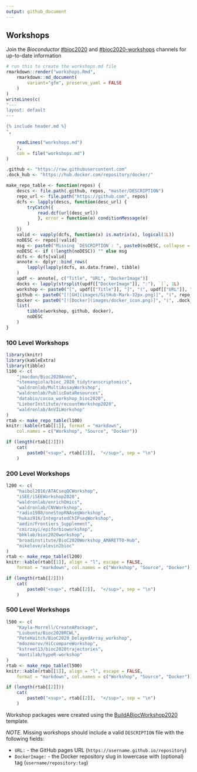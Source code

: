 ```yaml
---
output: github_document
---
```


## Workshops

Join the _Bioconductor_  [#bioc2020](https://community-bioc.slack.com/archives/CLAEUFVAA)
and [#bioc2020-workshops](https://community-bioc.slack.com/archives/C015QR5FCGN)
channels for up-to-date information

```r
# run this to create the workshops.md file
rmarkdown::render("workshops.Rmd",
    rmarkdown::md_document(
        variant="gfm", preserve_yaml = FALSE
    )
)
writeLines(c(
"---
layout: default
---

{% include header.md %}
",

    readLines("workshops.md")
    ),
    con = file("workshops.md")
)
```

```r
.github <- "https://raw.githubusercontent.com"
.dock_hub <- "https://hub.docker.com/repository/docker/"

make_repo_table <- function(repos) {
    descs <- file.path(.github, repos, "master/DESCRIPTION")
    repo_url <- file.path("https://github.com", repos)
    dcfs <- lapply(descs, function(desc_url) {
        tryCatch({
            read.dcf(url(desc_url))
            }, error = function(e) conditionMessage(e)
        )
    })
    valid <- vapply(dcfs, function(x) is.matrix(x), logical(1L))
    noDESC <- repos[!valid]
    msg <- paste0("Missing `DESCRIPTION`: ", paste0(noDESC, collapse = ", "))
    noDESC <- if (!length(noDESC)) "" else msg
    dcfs <- dcfs[valid]
    annote <- dplyr::bind_rows(
        lapply(lapply(dcfs, as.data.frame), tibble)
    )
    updf <- annote[, c("Title", "URL", "DockerImage")]
    docks <- lapply(strsplit(updf[["DockerImage"]], ":"), `[`, 1L)
    workshop <- paste0("[", updf[["Title"]], "]", "(", updf[["URL"]], ")")
    github <- paste0("[![GH](images/GitHub-Mark-32px.png)]", "(", repo_url[valid], ")")
    docker <- paste0("[![Docker](images/docker_icon.png)]", "(", .dock_hub, docks, ")")
    list(
        tibble(workshop, github, docker),
        noDESC
    )
}
```

### 100 Level Workshops

```r
library(knitr)
library(kableExtra)
library(tibble)
l100 <- c(
    "jmacdon/Bioc2020Anno",
    "stemangiola/bioc_2020_tidytranscriptomics",
    "waldronlab/MultiAssayWorkshop",
    "waldronlab/PublicDataResources",
    "databio/cocoa_workshop_bioc2020",
    "LieberInstitute/recountWorkshop2020",
    "waldronlab/AnVILWorkshop"
)
rtab <- make_repo_table(l100)
knitr::kable(rtab[[1]], format = "markdown",
    col.names = c("Workshop", "Source", "Docker"))
```

```r
if (length(rtab[[2]]))
    cat(
        paste0("<sup>", rtab[[2]],  "</sup>", sep = "\n")
    )
```

### 200 Level Workshops

```r
l200 <- c(
    "haibol2016/ATACseqQCWorkshop",
    "iSEE/iSEEWorkshop2020",
    "waldronlab/enrichOmics",
    "waldronlab/CNVWorkshop",
    "radio1988/oneStopRNAseqWorkshop",
    "hukai916/IntegratedChIPseqWorkshop",
    "aedin/Frontiers_Supplement",
    "cmirzayi/epiforbioworkshop",
    "bhklab/bioc2020workshop",
    "broadinstitute/BioC2020Workshop_AMARETTO-Hub",
    "mikelove/alevin2bioc"
)
rtab <- make_repo_table(l200)
knitr::kable(rtab[[1]], align = "l", escape = FALSE,
    format = "markdown", col.names = c("Workshop", "Source", "Docker"))
```

```r
if (length(rtab[[2]]))
    cat(
        paste0("<sup>", rtab[[2]],  "</sup>", sep = "\n")
    )
```

### 500 Level Workshops

```r
l500 <- c(
    "Kayla-Morrell/CreateAPackage",
    "Liubuntu/Bioc2020RCWL",
    "PeteHaitch/BioC2020_DelayedArray_workshop",
    "mdozmorov/HiCcompareWorkshop",
    "kstreet13/bioc2020trajectories",
    "montilab/hypeR-workshop"
)
rtab <- make_repo_table(l500)
knitr::kable(rtab[[1]], align = "l", escape = FALSE,
    format = "markdown", col.names = c("Workshop", "Source", "Docker"))
```

```r
if (length(rtab[[2]]))
    cat(
        paste0("<sup>", rtab[[2]],  "</sup>", sep = "\n")
    )
```

Workshop packages were created using the
[BuildABiocWorkshop2020](https://github.com/seandavi/BuildABiocWorkshop2020)
template.

*NOTE*. Missing workshops should include a valid `DESCRIPTION` file with the
following fields:

* `URL:` - the GitHub pages URL (`https://username.github.io/repository`)
* `DockerImage:` - the Docker repository slug in lowercase with (optional) tag
(`username/repository:tag`)
